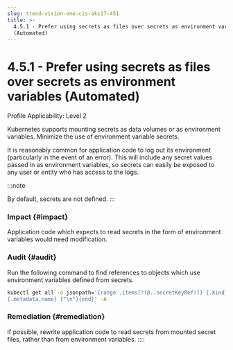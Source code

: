 ```yaml
---
slug: trend-vision-one-cis-aks17-451
title: >-
  4.5.1 - Prefer using secrets as files over secrets as environment variables
  (Automated)
---
```

# 4.5.1 - Prefer using secrets as files over secrets as environment variables (Automated)

Profile Applicability: Level 2

Kubernetes supports mounting secrets as data volumes or as environment variables. Minimize the use of environment variable secrets.

It is reasonably common for application code to log out its environment (particularly in the event of an error). This will include any secret values passed in as environment variables, so secrets can easily be exposed to any user or entity who has access to the logs.

:::note

By default, secrets are not defined.
:::

### Impact {#impact}

Application code which expects to read secrets in the form of environment variables would need modification.

### Audit {#audit}

Run the following command to find references to objects which use environment variables defined from secrets.

```bash
kubectl get all -o jsonpath='{range .items[?(@..secretKeyRef)]} {.kind}
{.metadata.name} {"\n"}{end}' -A
```

### Remediation {#remediation}

If possible, rewrite application code to read secrets from mounted secret files, rather than from environment variables.
::::
